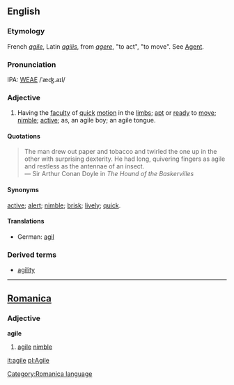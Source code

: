 ==English==
===Etymology===
French ''[[agile]]'', Latin ''[[agilis]]'', from ''[[agere]]'', "to act", "to move".  See  [[Agent]].

===Pronunciation===
IPA: [[WEAE]] /ˈæʤ.aɪl/

===Adjective===
# Having the [[faculty]] of [[quick]] [[motion]] in the [[limb]]s; [[apt]] or [[ready]]  to [[move]]; [[nimble]]; [[active]]; as, an agile boy; an agile tongue.

====Quotations====
<blockquote>
The man drew out paper and tobacco and twirled the one up in the other with surprising dexterity.  He had long, quivering fingers as agile and restless as the antennae of an insect.
<BR>&mdash; Sir Arthur Conan Doyle in ''The Hound of the Baskervilles''
</blockquote>

====Synonyms====
[[active]]; [[alert]]; [[nimble]]; [[brisk]]; [[lively]]; [[quick]].

====Translations====
*German: [[agil]]
===Derived terms===
*[[agility]]

----

==[[Romanica]]==
[[Category:Romanica language]]
===Adjective===
<b>agile</b>
#[[agile]] [[nimble]]

[[it:agile]]
[[pl:Agile]]